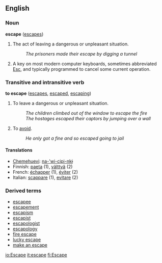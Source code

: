==English==
===Noun===
'''escape''' ([[escapes]])

#The act of leaving a dangerous or unpleasant situation.
#:''The prisoners made their escape by digging a tunnel''
#A key on most modern computer keyboards, sometimes abbreviated [[Esc]], and typically programmed to cancel some current operation.

<!-- don't need to say all this:
Managing to leave from an unpleasant or dangerous place or situation, e.g. a prison, a guard or kidnapper, a preying animal, a building, vehicle, cave, shaft, etc. in which one is trapped by fire, water, damage by impact, etc.
-->

===Transitive and intransitive verb===
'''to escape''' ([[escapes]], [[escaped]], [[escaping]])

#To leave a dangerous or unpleasant situation.
#:''The children climbed out of the window to escape the fire''
#:''The hostages escaped their captors by jumping over a wall''
#To [[avoid]].
#:''He only got a fine and so escaped going to jail''

====Translations====
*[[Chemehuevi]]: [[na-'wi-cipi-nkɨ]]
*Finnish: [[paeta]] (1), [[välttyä]] (2)
*French: [[échapper]] (1), [[éviter]] (2)
*Italian: [[scappare]] (1), [[evitare]] (2)

===Derived terms===
*[[escapee]]
*[[escapement]]
*[[escapism]]
*[[escapist]]
*[[escapologist]]
*[[escapology]]
*[[fire escape]]
*[[lucky escape]]
*[[make an escape]]

[[io:Escape]]
[[it:escape]]
[[fi:Escape]]